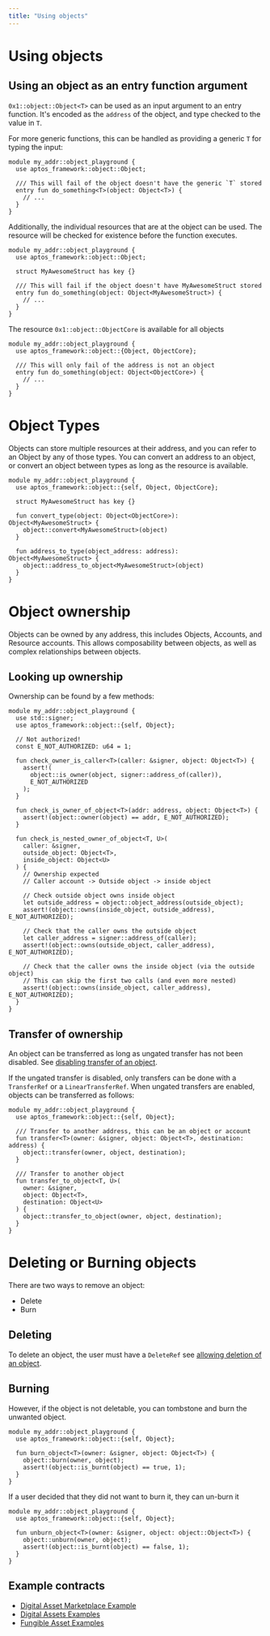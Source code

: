 ```yaml
---
title: "Using objects"
---
```


# Using objects

## Using an object as an entry function argument

`0x1::object::Object<T>` can be used as an input argument to an entry function.
It's encoded as the `address` of the object, and type checked to the value
in `T`.

For more generic functions, this can be handled as providing a generic `T` for
typing the input:

```move
module my_addr::object_playground {
  use aptos_framework::object::Object;

  /// This will fail of the object doesn't have the generic `T` stored
  entry fun do_something<T>(object: Object<T>) {
    // ...
  }
}
```

Additionally, the individual resources that are at the object can be used. The
resource will be checked for existence before the function executes.

```move
module my_addr::object_playground {
  use aptos_framework::object::Object;

  struct MyAwesomeStruct has key {}

  /// This will fail if the object doesn't have MyAwesomeStruct stored
  entry fun do_something(object: Object<MyAwesomeStruct>) {
    // ...
  }
}
```

The resource `0x1::object::ObjectCore` is available for all objects

```move
module my_addr::object_playground {
  use aptos_framework::object::{Object, ObjectCore};

  /// This will only fail of the address is not an object
  entry fun do_something(object: Object<ObjectCore>) {
    // ...
  }
}
```

# Object Types

Objects can store multiple resources at their address, and you can refer to an
Object by any of those types. You can convert an address to an object, or
convert
an object between types as long as the resource is available.

```move
module my_addr::object_playground {
  use aptos_framework::object::{self, Object, ObjectCore};

  struct MyAwesomeStruct has key {}

  fun convert_type(object: Object<ObjectCore>): Object<MyAwesomeStruct> {
    object::convert<MyAwesomeStruct>(object)
  }

  fun address_to_type(object_address: address): Object<MyAwesomeStruct> {
    object::address_to_object<MyAwesomeStruct>(object)
  }
}
```

# Object ownership

Objects can be owned by any address, this includes Objects, Accounts, and
Resource
accounts. This allows composability between objects, as well as complex
relationships
between objects.

## Looking up ownership

Ownership can be found by a few methods:

```move
module my_addr::object_playground {
  use std::signer;
  use aptos_framework::object::{self, Object};

  // Not authorized!
  const E_NOT_AUTHORIZED: u64 = 1;

  fun check_owner_is_caller<T>(caller: &signer, object: Object<T>) {
    assert!(
      object::is_owner(object, signer::address_of(caller)),
      E_NOT_AUTHORIZED
    );
  }

  fun check_is_owner_of_object<T>(addr: address, object: Object<T>) {
    assert!(object::owner(object) == addr, E_NOT_AUTHORIZED);
  }

  fun check_is_nested_owner_of_object<T, U>(
    caller: &signer,
    outside_object: Object<T>,
    inside_object: Object<U>
  ) {
    // Ownership expected
    // Caller account -> Outside object -> inside object

    // Check outside object owns inside object
    let outside_address = object::object_address(outside_object);
    assert!(object::owns(inside_object, outside_address), E_NOT_AUTHORIZED);

    // Check that the caller owns the outside object
    let caller_address = signer::address_of(caller);
    assert!(object::owns(outside_object, caller_address), E_NOT_AUTHORIZED);

    // Check that the caller owns the inside object (via the outside object)
    // This can skip the first two calls (and even more nested)
    assert!(object::owns(inside_object, caller_address), E_NOT_AUTHORIZED);
  }
}
```

## Transfer of ownership

An object can be transferred as long as ungated transfer has not been
disabled.
See [disabling transfer of an object](configuring-objects.mdx#disabling-or-re-enabling-transfers).

If the ungated transfer is disabled, only transfers can be done with
a `TransferRef` or a `LinearTransferRef`. When ungated transfers are enabled,
objects can be transferred as follows:

```move
module my_addr::object_playground {
  use aptos_framework::object::{self, Object};

  /// Transfer to another address, this can be an object or account
  fun transfer<T>(owner: &signer, object: Object<T>, destination: address) {
    object::transfer(owner, object, destination);
  }

  /// Transfer to another object
  fun transfer_to_object<T, U>(
    owner: &signer,
    object: Object<T>,
    destination: Object<U>
  ) {
    object::transfer_to_object(owner, object, destination);
  }
}
```

# Deleting or Burning objects

There are two ways to remove an object:

- Delete
- Burn

## Deleting

To delete an object, the user must have a `DeleteRef`
see [allowing deletion of an object](configuring-objects.mdx#allowing-deletion-of-an-object).

## Burning

However, if the object is not deletable, you can tombstone and burn the unwanted
object.

```move
module my_addr::object_playground {
  use aptos_framework::object::{self, Object};

  fun burn_object<T>(owner: &signer, object: Object<T>) {
    object::burn(owner, object);
    assert!(object::is_burnt(object) == true, 1);
  }
}
```

If a user decided that they did not want to burn it, they can un-burn it

```move
module my_addr::object_playground {
  use aptos_framework::object::{self, Object};

  fun unburn_object<T>(owner: &signer, object: object::Object<T>) {
    object::unburn(owner, object);
    assert!(object::is_burnt(object) == false, 1);
  }
}
```

## Example contracts

- [Digital Asset Marketplace Example](https://github.com/aptos-labs/aptos-core/tree/main/aptos-move/move-examples/marketplace)
- [Digital Assets Examples](https://github.com/aptos-labs/aptos-core/tree/main/aptos-move/move-examples/token_objects)
- [Fungible Asset Examples](https://github.com/aptos-labs/aptos-core/tree/main/aptos-move/move-examples/fungible_asset)
